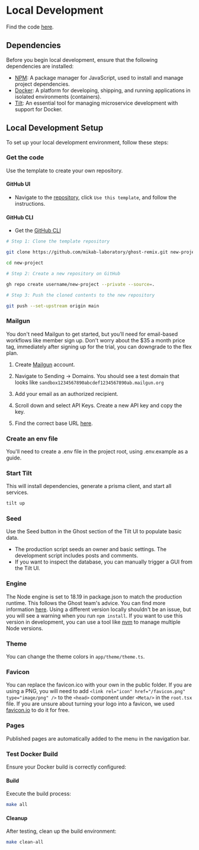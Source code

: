 # Local Development

Find the code [here](https://github.com/mikan-laboratory/ghost-remix).

## Dependencies

Before you begin local development, ensure that the following dependencies are installed:

- [NPM](https://www.npmjs.com/): A package manager for JavaScript, used to install and manage project dependencies.
- [Docker](https://www.docker.com/): A platform for developing, shipping, and running applications in isolated environments (containers).
- [Tilt](https://tilt.dev/): An essential tool for managing microservice development with support for Docker.

## Local Development Setup

To set up your local development environment, follow these steps:

### Get the code

Use the template to create your own repository.

#### GitHub UI

- Navigate to the [repository](https://github.com/mikan-laboratory/ghost-remix), click `Use this template`, and follow the instructions.

#### GitHub CLI

- Get the [GitHub CLI](https://cli.github.com/)

```bash
# Step 1: Clone the template repository

git clone https://github.com/mikab-laboratory/ghost-remix.git new-project

cd new-project

# Step 2: Create a new repository on GitHub

gh repo create username/new-project --private --source=.

# Step 3: Push the cloned contents to the new repository

git push --set-upstream origin main
```

### Mailgun

You don't need Mailgun to get started, but you'll need for email-based workflows like member sign up.
Don't worry about the $35 a month price tag, immediately after signing up for the trial, you can downgrade to the flex plan.

1. Create [Mailgun](https://www.mailgun.com/) account.

2. Navigate to Sending -> Domains. You should see a test domain that looks like `sandbox1234567890abcdef1234567890ab.mailgun.org`

3. Add your email as an authorized recipient.

4. Scroll down and select API Keys. Create a new API key and copy the key.

5. Find the correct base URL [here](https://documentation.mailgun.com/en/latest/api-intro.html#base-url).

### Create an env file

You'll need to create a .env file in the project root, using .env.example as a guide.

### Start Tilt

This will install dependencies, generate a prisma client, and start all services.

```bash
tilt up
```

### Seed

Use the Seed button in the Ghost section of the Tilt UI to populate basic data.

- The production script seeds an owner and basic settings. The development script includes posts and comments.
- If you want to inspect the database, you can manually trigger a GUI from the Tilt UI.

### Engine

The Node engine is set to 18.19 in package.json to match the production runtime. This follows the Ghost team's advice. You can find more information [here](https://ghost.org/docs/faq/node-versions/#why-follow-lts).
Using a different version locally shouldn't be an issue, but you will see a warning when you run `npm install`. If you want to use this version in development, you can use a tool like [nvm](https://github.com/nvm-sh/nvm?tab=readme-ov-file#install--update-script) to manage multiple Node versions.

### Theme

You can change the theme colors in `app/theme/theme.ts`.

### Favicon

You can replace the favicon.ico with your own in the public folder. If you are using a PNG, you will need to add `<link rel="icon" href="/favicon.png" type="image/png" />` to the `<head>` component under `<Meta/>` in the `root.tsx` file. If you are unsure about turning your logo into a favicon, we used [favicon.io](https://favicon.io/) to do it for free.

### Pages

Published pages are automatically added to the menu in the navigation bar.

### Test Docker Build

Ensure your Docker build is correctly configured:

#### Build

Execute the build process:

```bash
make all
```

#### Cleanup

After testing, clean up the build environment:

```bash
make clean-all
```
